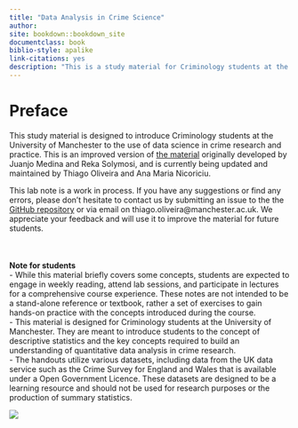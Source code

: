 ```yaml
--- 
title: "Data Analysis in Crime Science"
author:
site: bookdown::bookdown_site
documentclass: book
biblio-style: apalike
link-citations: yes
description: "This is a study material for Criminology students at the University of Manchester."
---
```


# Preface {-}

This study material is designed to introduce Criminology students at the University of Manchester to the use of data science in crime research and practice. This is an improved version of [the material](https://jjmedinaariza.github.io/modelling_book/) originally developed by Juanjo Medina and Reka Solymosi, and is currently being updated and maintained by Thiago Oliveira and Ana Maria Nicoriciu.

This lab note is a work in process. If you have any suggestions or find any errors, please don't hesitate to contact us by submitting an issue to the the [GitHub repository](https://github.com/eonk/CrimeSciData) or via email on thiago.oliveira@manchester.ac.uk. We appreciate your feedback and will use it to improve the material for future students.

<div style="margin-top: 50px;"></div>

**Note for students**<br>
- While this material briefly covers some concepts, students are expected to engage in weekly reading,  attend lab sessions, and participate in lectures for a comprehensive course experience. These notes are not intended to be a stand-alone reference or textbook, rather a set of exercises to gain hands-on practice with the concepts introduced during the course. <br>
- This material is designed for Criminology students at the University of Manchester. They are meant to introduce students to the concept of descriptive statistics and the key concepts required to build an understanding of quantitative data analysis in crime research. <br>
- The handouts utilize various datasets, including data from the UK data service such as the Crime Survey for England and Wales that is available under a Open Government Licence. These datasets are designed to be a learning resource and should not be used for research purposes or the production of summary statistics. 

![](imgs/mybear.jpg)

